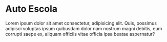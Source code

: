 
<Meta title="Introduction/Welcome" />

# Auto Escola

Lorem ipsum dolor sit amet consectetur, adipisicing elit. Quis, possimus adipisci voluptas ipsum quibusdam
dolor nam nostrum magni debitis, eum corrupti saepe ex, aliquam officiis vitae officia
ipsa beatae aspernatur?
